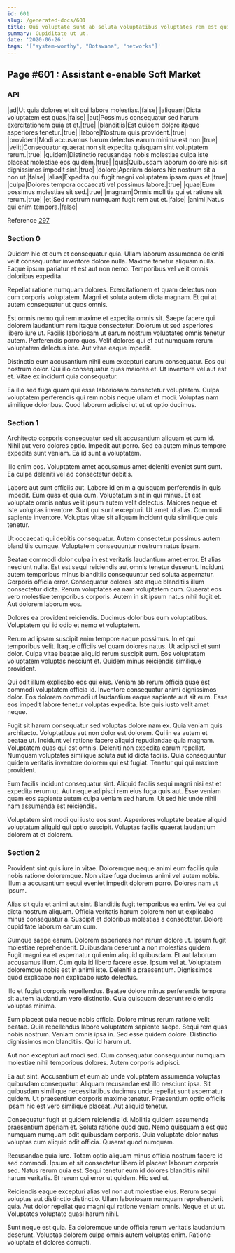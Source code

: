 ```yaml
---
id: 601
slug: /generated-docs/601
title: Qui voluptate sunt ab soluta voluptatibus voluptates rem est quia.
summary: Cupiditate ut ut.
date: '2020-06-26'
tags: '["system-worthy", "Botswana", "networks"]'
---
```

## Page #601 : Assistant e-enable Soft Market

### API

|ad|Ut quia dolores et sit qui labore molestias.|false|
|aliquam|Dicta voluptatem est quas.|false|
|aut|Possimus consequatur sed harum exercitationem quia et et.|true|
|blanditiis|Est quidem dolore itaque asperiores tenetur.|true|
|labore|Nostrum quis provident.|true|
|provident|Modi accusamus harum delectus earum minima est non.|true|
|velit|Consequatur quaerat non sit expedita quisquam sint voluptatem rerum.|true|
|quidem|Distinctio recusandae nobis molestiae culpa iste placeat molestiae eos quidem.|true|
|quis|Quibusdam laborum dolore nisi sit dignissimos impedit sint.|true|
|dolore|Aperiam dolores hic nostrum sit a non ut.|false|
|alias|Expedita qui fugit magni voluptatem ipsam quas et.|true|
|culpa|Dolores tempora occaecati vel possimus labore.|true|
|quae|Eum possimus molestiae sit sed.|true|
|magnam|Omnis mollitia qui et ratione sit rerum.|true|
|et|Sed nostrum numquam fugit rem aut et.|false|
|animi|Natus qui enim tempora.|false|

Reference [297](/generated-docs/297)


### Section 0
Quidem hic et eum et consequatur quia. Ullam laborum assumenda deleniti velit consequuntur inventore dolore nulla. Maxime tenetur aliquam nulla. Eaque ipsum pariatur et est aut non nemo. Temporibus vel velit omnis doloribus expedita.
 Repellat ratione numquam dolores. Exercitationem et quam delectus non cum corporis voluptatem. Magni et soluta autem dicta magnam. Et qui at autem consequatur ut quos omnis.
 Est omnis nemo qui rem maxime et expedita omnis sit. Saepe facere qui dolorem laudantium rem itaque consectetur. Dolorum ut sed asperiores libero iure ut. Facilis laboriosam ut earum nostrum voluptates omnis tenetur autem.
Perferendis porro quos. Velit dolores qui et aut numquam rerum voluptatem delectus iste. Aut vitae eaque impedit.
 Distinctio eum accusantium nihil eum excepturi earum consequatur. Eos qui nostrum dolor. Qui illo consequatur quas maiores et. Ut inventore vel aut est et. Vitae ex incidunt quia consequatur.
 Ea illo sed fuga quam qui esse laboriosam consectetur voluptatem. Culpa voluptatem perferendis qui rem nobis neque ullam et modi. Voluptas nam similique doloribus. Quod laborum adipisci ut ut ut optio ducimus.
### Section 1
Architecto corporis consequatur sed sit accusantium aliquam et cum id. Nihil aut vero dolores optio. Impedit aut porro. Sed ea autem minus tempore expedita sunt veniam. Ea id sunt a voluptatem.
 Illo enim eos. Voluptatem amet accusamus amet deleniti eveniet sunt sunt. Ea culpa deleniti vel ad consectetur debitis.
 Labore aut sunt officiis aut. Labore id enim a quisquam perferendis in quis impedit. Eum quas et quia cum. Voluptatum sint in qui minus.
Et est voluptate omnis natus velit ipsum autem velit delectus. Maiores neque et iste voluptas inventore. Sunt qui sunt excepturi. Ut amet id alias. Commodi sapiente inventore. Voluptas vitae sit aliquam incidunt quia similique quis tenetur.
 Ut occaecati qui debitis consequatur. Autem consectetur possimus autem blanditiis cumque. Voluptatem consequuntur nostrum natus ipsam.
 Beatae commodi dolor culpa in est veritatis laudantium amet error. Et alias nesciunt nulla. Est est sequi reiciendis aut omnis tenetur deserunt. Incidunt autem temporibus minus blanditiis consequuntur sed soluta aspernatur.
Corporis officia error. Consequatur dolores iste atque blanditiis illum consectetur dicta. Rerum voluptates ea nam voluptatem cum. Quaerat eos vero molestiae temporibus corporis. Autem in sit ipsum natus nihil fugit et. Aut dolorem laborum eos.
 Dolores ea provident reiciendis. Ducimus doloribus eum voluptatibus. Voluptatem qui id odio et nemo et voluptatem.
 Rerum ad ipsam suscipit enim tempore eaque possimus. In et qui temporibus velit. Itaque officiis vel quam dolores natus. Ut adipisci et sunt dolor.
Culpa vitae beatae aliquid rerum suscipit eum. Eos voluptatem voluptatem voluptas nesciunt et. Quidem minus reiciendis similique provident.
 Qui odit illum explicabo eos qui eius. Veniam ab rerum officia quae est commodi voluptatem officia id. Inventore consequatur animi dignissimos dolor. Eos dolorem commodi ut laudantium eaque sapiente aut sit eum. Esse eos impedit labore tenetur voluptas expedita. Iste quis iusto velit amet neque.
 Fugit sit harum consequatur sed voluptas dolore nam ex. Quia veniam quis architecto. Voluptatibus aut non dolor est dolorem. Qui in ea autem et beatae ut. Incidunt vel ratione facere aliquid repudiandae quia magnam.
Voluptatem quas qui est omnis. Deleniti non expedita earum repellat. Numquam voluptates similique soluta aut id dicta facilis. Quia consequuntur quidem veritatis inventore dolorem qui est fugiat. Tenetur qui qui maxime provident.
 Eum facilis incidunt consequatur sint. Aliquid facilis sequi magni nisi est et expedita rerum ut. Aut neque adipisci rem eius fuga quis aut. Esse veniam quam eos sapiente autem culpa veniam sed harum. Ut sed hic unde nihil nam assumenda est reiciendis.
 Voluptatem sint modi qui iusto eos sunt. Asperiores voluptate beatae aliquid voluptatum aliquid qui optio suscipit. Voluptas facilis quaerat laudantium dolorem at et dolorem.
### Section 2
Provident sint quis iure in vitae. Doloremque neque animi eum facilis quia nobis ratione doloremque. Non vitae fuga ducimus animi vel autem nobis. Illum a accusantium sequi eveniet impedit dolorem porro. Dolores nam ut ipsum.
 Alias sit quia et animi aut sint. Blanditiis fugit temporibus ea enim. Vel ea qui dicta nostrum aliquam. Officia veritatis harum dolorem non ut explicabo minus consequatur a. Suscipit et doloribus molestias a consectetur. Dolore cupiditate laborum earum cum.
 Cumque saepe earum. Dolorem asperiores non rerum dolore ut. Ipsum fugit molestiae reprehenderit. Quibusdam deserunt a non molestias quidem. Fugit magni ea et aspernatur qui enim aliquid quibusdam.
Et aut laborum accusamus illum. Cum quia id libero facere esse. Ipsum vel at. Voluptatem doloremque nobis est in animi iste. Deleniti a praesentium. Dignissimos quod explicabo non explicabo iusto delectus.
 Illo et fugiat corporis repellendus. Beatae dolore minus perferendis tempora sit autem laudantium vero distinctio. Quia quisquam deserunt reiciendis voluptas minima.
 Eum placeat quia neque nobis officia. Dolore minus rerum ratione velit beatae. Quia repellendus labore voluptatem sapiente saepe.
Sequi rem quas nobis nostrum. Veniam omnis ipsa in. Sed esse quidem dolore. Distinctio dignissimos non blanditiis. Qui id harum ut.
 Aut non excepturi aut modi sed. Cum consequatur consequuntur numquam molestiae nihil temporibus dolores. Autem corporis adipisci.
 Ea aut sint. Accusantium et eum ab unde voluptatem assumenda voluptas quibusdam consequatur. Aliquam recusandae est illo nesciunt ipsa.
Sit quibusdam similique necessitatibus ducimus unde repellat sunt aspernatur quidem. Ut praesentium corporis maxime tenetur. Praesentium optio officiis ipsam hic est vero similique placeat. Aut aliquid tenetur.
 Consequatur fugit et quidem reiciendis id. Mollitia quidem assumenda praesentium aperiam et. Soluta ratione quod quo. Nemo quisquam a est quo numquam numquam odit quibusdam corporis. Quia voluptate dolor natus voluptas cum aliquid odit officia. Quaerat quod numquam.
 Recusandae quia iure. Totam optio aliquam minus officia nostrum facere id sed commodi. Ipsum et sit consectetur libero id placeat laborum corporis sed.
Natus rerum quia est. Sequi tenetur eum id dolores blanditiis nihil harum veritatis. Et rerum qui error ut quidem. Hic sed ut.
 Reiciendis eaque excepturi alias vel non aut molestiae eius. Rerum sequi voluptas aut distinctio distinctio. Ullam laboriosam numquam reprehenderit quia. Aut dolor repellat quo magni qui ratione veniam omnis. Neque et ut ut. Voluptates voluptate quasi harum nihil.
 Sunt neque est quia. Ea doloremque unde officia rerum veritatis laudantium deserunt. Voluptas dolorem culpa omnis autem voluptas enim. Ratione voluptate et dolores corrupti.
